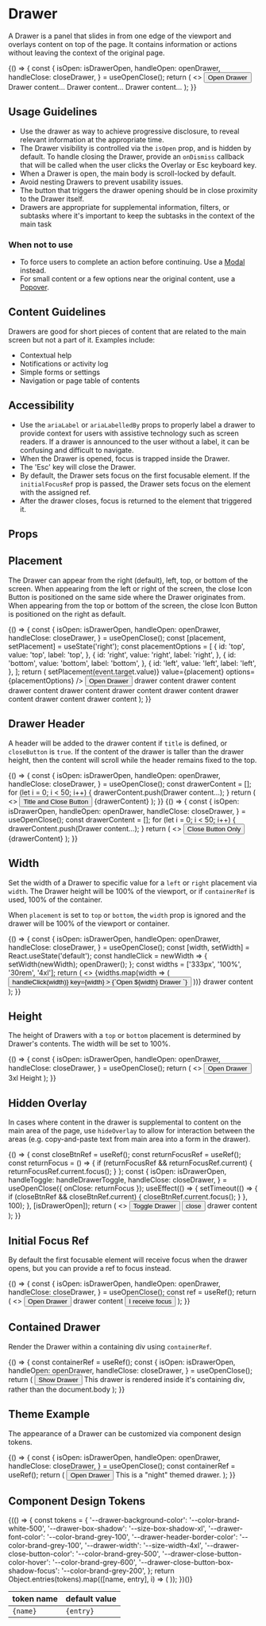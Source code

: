 
<Meta title="Components/Drawer/Overview" component={Drawer} />

# Drawer

A Drawer is a panel that slides in from one edge of the viewport and overlays content on top of the page. It contains information or actions without leaving the context of the original page.

<Canvas withSource="open">
  <Story
    name="Basic Usage"
    parameters={{
      chromatic: { disableSnapshot: true },
      design: {
        type: 'figma',
        url: 'https://www.figma.com/file/k1kOsplTGXvSSMQQCzhCND/Palmetto-Design-System?node-id=1792%3A42426',
      },
    }}
  >
    {() => {
      const {
        isOpen: isDrawerOpen,
        handleOpen: openDrawer,
        handleClose: closeDrawer,
      } = useOpenClose();
      return (
        <>
          <Button variant="light" onClick={openDrawer}>
            Open Drawer
          </Button>
          <Drawer
            isOpen={isDrawerOpen}
            title="Drawer Title"
            onDismiss={closeDrawer}
            ariaLabel="drawer component example"
          >
            <Box padding="lg" display="block" childGap="md">
              <Box>Drawer content&hellip;</Box>
              <Box>Drawer content&hellip;</Box>
              <Box>Drawer content&hellip;</Box>
            </Box>
          </Drawer>
        </>
      );
    }}
  </Story>
</Canvas>

## Usage Guidelines

- Use the drawer as way to achieve progressive disclosure, to reveal relevant information at the appropriate time.
- The Drawer visibility is controlled via the `isOpen` prop, and is hidden by default. To handle closing the Drawer, provide an `onDismiss` callback that will be called when the user clicks the Overlay or Esc keyboard key.
- When a Drawer is open, the main body is scroll-locked by default.
- Avoid nesting Drawers to prevent usability issues.
- The button that triggers the drawer opening should be in close proximity to the Drawer itself.
- Drawers are appropriate for supplemental information, filters, or subtasks where it's important to keep the subtasks in the context of the main task

### When not to use

- To force users to complete an action before continuing. Use a [Modal](/docs/components-modal-overview--basic-usage) instead.
- For small content or a few options near the original content, use a [Popover](/docs/components-popover-overview--demo).

## Content Guidelines

Drawers are good for short pieces of content that are related to the main screen but not a part of it. Examples include:

- Contextual help
- Notifications or activity log
- Simple forms or settings
- Navigation or page table of contents

## Accessibility

- Use the `ariaLabel` or `ariaLabelledBy` props to properly label a drawer to provide context for users with assistive technology such as screen readers. If a drawer is announced to the user without a label, it can be confusing and difficult to navigate.
- When the Drawer is opened, focus is trapped inside the Drawer.
- The 'Esc' key will close the Drawer.
- By default, the Drawer sets focus on the first focusable element. If the `initialFocusRef` prop is passed, the Drawer sets focus on the element with the assigned ref.
- After the drawer closes, focus is returned to the element that triggered it.

## Props

<ArgsTable of={Drawer} />

## Placement

The Drawer can appear from the right (default), left, top, or bottom of the screen. When appearing from the left or right of the screen, the close Icon Button is positioned on the same side where the Drawer originates from. When appearing from the top or bottom of the screen, the close Icon Button is positioned on the right as default.

<Canvas withSource="open">
  <Story
    name="Placement"
    parameters={{
      chromatic: { disableSnapshot: true },
    }}
  >
    {() => {
      const {
        isOpen: isDrawerOpen,
        handleOpen: openDrawer,
        handleClose: closeDrawer,
      } = useOpenClose();
      const [placement, setPlacement] = useState('right');
      const placementOptions = [
        {
          id: 'top',
          value: 'top',
          label: 'top',
        },
        {
          id: 'right',
          value: 'right',
          label: 'right',
        },
        {
          id: 'bottom',
          value: 'bottom',
          label: 'bottom',
        },
        {
          id: 'left',
          value: 'left',
          label: 'left',
        },
      ];
      return (
        <Box display="block" childGap="md">
          <RadioGroup
            title="Placement"
            direction="row"
            name="placement"
            onChange={event => setPlacement(event.target.value)}
            value={placement}
            options={placementOptions}
          />
          <Button variant="light" onClick={openDrawer}>
            Open Drawer
          </Button>
          <Drawer
            title="test"
            isOpen={isDrawerOpen}
            onDismiss={closeDrawer}
            placement={placement}
            ariaLabel="drawer component example"
          >
            <Box padding="lg" display="block" childGap="md">
              <Box as="p">drawer content</Box>
              <Box as="p">drawer content</Box>
              <Box as="p">drawer content</Box>
              <Box as="p">drawer content</Box>
              <Box as="p">drawer content</Box>
              <Box as="p">drawer content</Box>
              <Box as="p">drawer content</Box>
              <Box as="p">drawer content</Box>
              <Box as="p">drawer content</Box>
            </Box>
          </Drawer>
        </Box>
      );
    }}
  </Story>
</Canvas>

## Drawer Header

A header will be added to the drawer content if `title` is defined, or `closeButton` is `true`. If the content of the drawer is taller than the drawer height, then the content will scroll while the header remains fixed to the top.

<Canvas withSource="open">
  <Story
    name="Title and Close Button"
    parameters={{
      chromatic: { disableSnapshot: true },
    }}
  >
    {() => {
      const {
        isOpen: isDrawerOpen,
        handleOpen: openDrawer,
        handleClose: closeDrawer,
      } = useOpenClose();
      const drawerContent = [];
      for (let i = 0; i < 50; i++) {
        drawerContent.push(<Box key={i}>Drawer content&hellip;</Box>);
      }
      return (
        <>
          <Button variant="light" onClick={openDrawer}>
            Title and Close Button
          </Button>
          <Drawer
            ariaLabel="drawer component example"
            isOpen={isDrawerOpen}
            onDismiss={closeDrawer}
            title="Drawer Title"
          >
            <Box padding="lg" display="block" childGap="md">
              {drawerContent}
            </Box>
          </Drawer>
        </>
      );
    }}
  </Story>
  <Story
    name="Close Button Only"
    parameters={{
      chromatic: { disableSnapshot: true },
    }}
  >
    {() => {
      const {
        isOpen: isDrawerOpen,
        handleOpen: openDrawer,
        handleClose: closeDrawer,
      } = useOpenClose();
      const drawerContent = [];
      for (let i = 0; i < 50; i++) {
        drawerContent.push(<Box key={i}>Drawer content&hellip;</Box>);
      }
      return (
        <>
          <Button variant="light" onClick={openDrawer}>
            Close Button Only
          </Button>
          <Drawer
            ariaLabel="drawer component example"
            isOpen={isDrawerOpen}
            onDismiss={closeDrawer}
            closeButton
          >
            <Box padding="lg" display="block" childGap="md">
              {drawerContent}
            </Box>
          </Drawer>
        </>
      );
    }}
  </Story>
</Canvas>

## Width

Set the width of a Drawer to specific value for a `left` or `right` placement via `width`. The Drawer height will be 100% of the viewport, or if `containerRef` is used, 100% of the container.

When `placement` is set to `top` or `bottom`, the `width` prop is ignored and the drawer will be 100% of the viewport or container.

<Canvas withSource="open">
  <Story
    name="Width"
    parameters={{
      chromatic: { disableSnapshot: true },
    }}
  >
    {() => {
      const {
        isOpen: isDrawerOpen,
        handleOpen: openDrawer,
        handleClose: closeDrawer,
      } = useOpenClose();
      const [width, setWidth] = React.useState('default');
      const handleClick = newWidth => {
        setWidth(newWidth);
        openDrawer();
      };
      const widths = ['333px', '100%', '30rem', '4xl'];
      return (
        <>
          <Box childGap="sm" direction="row">
            {widths.map(width => (
              <Button
                variant="light"
                onClick={() => handleClick(width)}
                key={width}
              >
                {`Open ${width} Drawer `}
              </Button>
            ))}
          </Box>
          <Drawer
            width={width}
            title={`${width} wide drawer`}
            isOpen={isDrawerOpen}
            onDismiss={closeDrawer}
            closeButton
            ariaLabel="drawer component example"
          >
            <Box padding="lg" display="block" childGap="md">
              <Box>drawer content</Box>
            </Box>
          </Drawer>
        </>
      );
    }}
  </Story>
</Canvas>

## Height

The height of Drawers with a `top` or `bottom` placement is determined by Drawer's contents. The width will be set to 100%.

<Canvas withSource="open">
  <Story
    name="Height"
    parameters={{
      chromatic: { disableSnapshot: true },
    }}
  >
    {() => {
      const {
        isOpen: isDrawerOpen,
        handleOpen: openDrawer,
        handleClose: closeDrawer,
      } = useOpenClose();
      return (
        <>
          <Button variant="light" onClick={openDrawer}>
            Open Drawer
          </Button>
          <Drawer
            placement="top"
            isOpen={isDrawerOpen}
            onDismiss={closeDrawer}
            closeButton
            ariaLabel="drawer component example"
          >
            <Box padding="lg" height="3xl" display="block" childGap="md">
              <Box>3xl Height</Box>
            </Box>
          </Drawer>
        </>
      );
    }}
  </Story>
</Canvas>

## Hidden Overlay

In cases where content in the drawer is supplemental to content on the main area of the page, use `hideOverlay` to allow for interaction between the areas (e.g. copy-and-paste text from main area into a form in the drawer).

<Alert
  variant="warning"
  title="Focus Management"
  hasIcon
  message="If you decide to use `hideOverlay`, then you must also manage focus. Focus and page scrolling will not be locked if `hideOverlay` is true. Also, the 'Esc' key button will no longer automatically close the Drawer."
/>

<Canvas withSource="open">
  <Story
    name="Hidden Overlay"
    parameters={{
      chromatic: { disableSnapshot: true },
    }}
  >
    {() => {
      const closeBtnRef = useRef();
      const returnFocusRef = useRef();
      const returnFocus = () => {
        if (returnFocusRef && returnFocusRef.current) {
          returnFocusRef.current.focus();
        }
      };
      const {
        isOpen: isDrawerOpen,
        handleToggle: handleDrawerToggle,
        handleClose: closeDrawer,
      } = useOpenClose({ onClose: returnFocus });
      useEffect(() => {
        setTimeout(() => {
          if (closeBtnRef && closeBtnRef.current) {
            closeBtnRef.current.focus();
          }
        }, 100);
      }, [isDrawerOpen]);
      return (
        <>
          <Button
            variant="light"
            onClick={handleDrawerToggle}
            ref={returnFocusRef}
          >
            Toggle Drawer
          </Button>
          <Drawer
            isOpen={isDrawerOpen}
            onDismiss={closeDrawer}
            ariaLabel="drawer component example"
            hideOverlay
          >
            <Box padding="lg" display="block" childGap="md">
              <Button ref={closeBtnRef} onClick={closeDrawer} variant="light">
                close
              </Button>
              <Box>drawer content</Box>
            </Box>
          </Drawer>
        </>
      );
    }}
  </Story>
</Canvas>

## Initial Focus Ref

By default the first focusable element will receive focus when the drawer opens, but you can provide a ref to focus instead.

<Alert
  hasIcon
  message="Without the initialFocusRef prop, the drawer will automatically focus on the first focusable element in it's children."
  variant="info"
/>

<Canvas withSource="open">
  <Story
    name="Initial Focus Ref"
    parameters={{
      chromatic: { disableSnapshot: true },
    }}
  >
    {() => {
      const {
        isOpen: isDrawerOpen,
        handleOpen: openDrawer,
        handleClose: closeDrawer,
      } = useOpenClose();
      const ref = useRef();
      return (
        <>
          <Button variant="light" onClick={openDrawer}>
            Open Drawer
          </Button>
          <Drawer
            isOpen={isDrawerOpen}
            onDismiss={closeDrawer}
            initialFocusRef={ref}
            title="initialFocusRef"
            ariaLabel="drawer component example"
          >
            <Box padding="lg" display="block" childGap="md">
              <Box>drawer content</Box>
              <Button variant="dark" isOutlined ref={ref} onClick={closeDrawer}>
                I receive focus
              </Button>
            </Box>
          </Drawer>
        </>
      );
    }}
  </Story>
</Canvas>

## Contained Drawer

Render the Drawer within a containing div using `containerRef`.

<Alert
  hasIcon
  message="When choosing to use a Drawer within a containing div, use dangerouslyBypassScrollLock to allow the content outside of the containing div to remain interactive."
  variant="info"
/>

<Canvas withSource="open">
  <Story
    name="Contained Drawer"
    parameters={{
      chromatic: { disableSnapshot: true },
    }}
  >
    {() => {
      const containerRef = useRef();
      const {
        isOpen: isDrawerOpen,
        handleOpen: openDrawer,
        handleClose: closeDrawer,
      } = useOpenClose();
      return (
        <Box
          position="relative"
          display="block"
          height="500px"
          id="myContainer"
          ref={containerRef}
          background="secondary-900"
          padding="lg"
          overflow="hidden"
        >
          <Button variant="light" onClick={openDrawer}>
            Show Drawer
          </Button>
          <Drawer
            isOpen={isDrawerOpen}
            onDismiss={closeDrawer}
            containerRef={containerRef}
            dangerouslyBypassScrollLock
            hideOverlay
            title="containerRef"
            ariaLabel="drawer component example"
          >
            <Box padding="lg" as="p">
              This drawer is rendered inside it&apos;s containing div, rather
              than the document.body
            </Box>
          </Drawer>
        </Box>
      );
    }}
  </Story>
</Canvas>

## Theme Example

The appearance of a Drawer can be customized via component design tokens.

<Alert
  hasIcon
  message="In the example below, the containerRef prop is used to place the Drawer portal inside the container with the customized tokens"
  variant="info"
/>

<Canvas withSource="open">
  <Story
    name="Theme Example"
    parameters={{
      chromatic: { disableSnapshot: true },
    }}
  >
    {() => {
      const {
        isOpen: isDrawerOpen,
        handleOpen: openDrawer,
        handleClose: closeDrawer,
      } = useOpenClose();
      const containerRef = useRef();
      return (
        <Box
          display="block"
          position="relative"
          overflow="hidden"
          height="500px"
          ref={containerRef}
          style={{
            '--drawer-background-color': 'var(--color-brand-grey-900)',
            '--drawer-font-color': 'var(--color-brand-grey-200)',
            '--drawer-header-border-color': 'var(--color-brand-grey-600)',
            '--drawer-width': '333px',
            '--drawer-close-button-color': 'var(--color-brand-grey-200)',
            '--drawer-close-button-color-hover': 'var(--color-brand-grey-100)',
          }}
        >
          <Button variant="light" onClick={openDrawer}>
            Open Drawer
          </Button>
          <Drawer
            isOpen={isDrawerOpen}
            title="Themed Drawer"
            onDismiss={closeDrawer}
            ariaLabel="themed drawer"
            containerRef={containerRef} // where the tokens are scoped
            hideOverlay
          >
            <Box padding="lg" display="block" childGap="md">
              This is a "night" themed drawer.
            </Box>
          </Drawer>
        </Box>
      );
    }}
  </Story>
</Canvas>

## Component Design Tokens

<table>
  <thead>
    <tr>
      <th>token name</th>
      <th>default value</th>
    </tr>
  </thead>
  <tbody>
    {(() => {
      const tokens = {
        '--drawer-background-color': '--color-brand-white-500',
        '--drawer-box-shadow': '--size-box-shadow-xl',
        '--drawer-font-color': '--color-brand-grey-100',
        '--drawer-header-border-color': '--color-brand-grey-100',
        '--drawer-width': '--size-width-4xl',
        '--drawer-close-button-color': '--color-brand-grey-500',
        '--drawer-close-button-color-hover': '--color-brand-grey-600',
        '--drawer-close-button-box-shadow-focus': '--color-brand-grey-200',
      };
      return Object.entries(tokens).map(([name, entry], i) => (
        <tr key={i}>
          <td>
            <code>{name}</code>
          </td>
          <td>
            <code>{entry}</code>
          </td>
        </tr>
      ));
    })()}

  </tbody>
</table>
